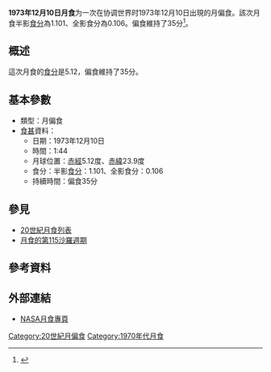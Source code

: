 {{Notability|time=2022-05-10T08:34:42+00:00}}
{{Infobox lunar eclipse
| date        = 1973年12月10日
| time        = 1:44
| nature     = 月偏食
| saros       = 115
| gamma           = 0.964
| magnitude      = 半影食分：1.101<br/>全影食分：0.106
| par_duration   = 35分
| tot_duration    = 
| chart               = Lunar eclipse chart close-1973Dec10.png
}}
'''1973年12月10日月食'''为一次在协调世界时1973年12月10日出現的月偏食。該次月食半影[[食分|食分]]為1.101、全影食分為0.106。偏食維持了35分<ref name="nasa_catalog_list">{{cite web|url=http://eclipse.gsfc.nasa.gov/LEcat/LE1901-2000.html|title=Lunar Eclipses: 1901 to 2000|language=en|publisher=[[NASA|NASA]]|archiveurl=https://web.archive.org/web/20080331031357/http://eclipse.gsfc.nasa.gov/LEcat/LE1901-2000.html|archivedate=2008-03-31|deadurl=yes|accessdate=2016-09-10}}</ref>。

== 概述 ==
這次月食的[[食分|食分]]是5.12，偏食維持了35分。

== 基本參數 ==
{{NoteUTC}}
* 類型：月偏食
*[[食甚|食甚]]資料：
** 日期：1973年12月10日
** 時間：1:44
** 月球位置：[[赤經|赤經]]5.12度、[[赤緯|赤緯]]23.9度
** 食分：半影[[食分|食分]]：1.101、全影食分：0.106
** 持續時間：偏食35分

== 參見 ==
{{portal box|天文學}}
* [[20世紀月食列表|20世紀月食列表]]
* [[月食的第115沙羅週期|月食的第115沙羅週期]]

== 參考資料 ==
{{reflist}}

== 外部連結 ==
* [http://eclipse.gsfc.nasa.gov/lunar.html NASA月食專頁]{{Wayback|url=http://eclipse.gsfc.nasa.gov/lunar.html |date=20181231235927 }}{{en icon}}
{{Lunar-eclipse-stub}}
{{月食}}

[[Category:20世紀月偏食|Category:20世紀月偏食]]
[[Category:1970年代月食|Category:1970年代月食]]